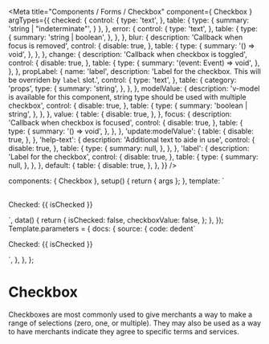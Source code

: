

<Meta
  title="Components / Forms / Checkbox"
  component={ Checkbox }
  argTypes={{
    checked: {
      control: {
        type: 'text',
      },
      table: {
        type: {
          summary: 'string | "indeterminate"',
        }
      },
    },
    error: {
      control: {
        type: 'text',
      },
      table: {
        type: {
          summary: 'string | boolean',
        },
      },
    },
    blur: {
      description: 'Callback when focus is removed',
      control: {
        disable: true,
      },
      table: {
        type: {
          summary: '() => void',
        },
      },
    },
    change: {
      description: 'Callback when checkbox is toggled',
      control: {
        disable: true,
      },
      table: {
        type: {
          summary: '(event: Event) => void',
        },
      },
    },
    propLabel: {
      name: 'label',
      description: 'Label for the checkbox. This will be overriden by `label` slot.',
      control: {
        type: 'text',
      },
      table: {
        category: 'props',
        type: {
          summary: 'string',
        },
      },
    },
    modelValue: {
      description: 'v-model is available for this component, string type should be used with multiple checkbox',
      control: {
        disable: true,
      },
      table: {
        type: {
          summary: 'boolean | string',
        },
      },
    },
    value: {
      table: {
        disable: true,
      },
    },
    focus: {
      description: 'Callback when checkbox is focused',
      control: {
        disable: true,
      },
      table: {
        type: {
          summary: '() => void',
        },
      },
    },
    'update:modelValue': {
      table: {
        disable: true,
      },
    },
    'help-text': {
      description: 'Additional text to aide in use',
      control: {
        disable: true,
      },
      table: {
        type: {
          summary: null,
        },
      },
    },
    'label': {
      description: 'Label for the checkbox',
      control: {
        disable: true,
      },
      table: {
        type: {
          summary: null,
        },
      },
    },
    default: {
      table: {
        disable: true,
      },
    },
  }}
/>

  components: { Checkbox },
  setup() { return { args }; },
  template: `
  <div>
    <Checkbox label="Basic Label" helpText="Basic help text" v-model="checkboxValue"/>
    <Checkbox v-bind="args" v-model="isChecked">
      <template #label>Dynamic checkbox label</template>
      <template #help-text>Dynamic help text</template>
    </Checkbox>
    <p style="margin-top: 30px">Checked: {{ isChecked }} </p>
  </div>`,
  data() {
    return {
      isChecked: false,
      checkboxValue: false,
    };
  },
});
Template.parameters = {
  docs: {
    source: {
      code: dedent`
        <div>
          <Checkbox label="Basic Label" helpText="Basic help text" v-model="checkboxValue"/>
          <Checkbox v-model="isChecked">
            <template #label>Dynamic checkbox label</template>
            <template #help-text>Dynamic help text</template>
          </Checkbox>
          <p>Checked: {{ isChecked }} </p>
        </div>
      `,
    },
  },
};

# Checkbox

Checkboxes are most commonly used to give merchants a way to make a range of selections (zero, one, or multiple).
They may also be used as a way to have merchants indicate they agree to specific terms and services.

<Canvas>
  <Story story={Template} name="Checkbox"></Story>
</Canvas>

<ArgsTable story="Checkbox"/>
